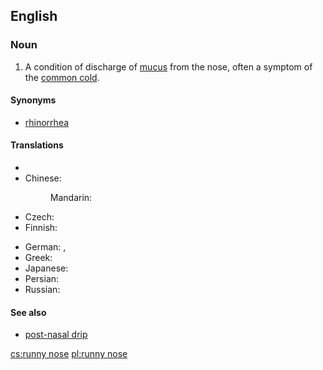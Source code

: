==English==
{{wikipedia|rhinorrhea}}

===Noun===
{{en-noun|sg=[[runny]] [[nose]]}}

# A condition of discharge of [[mucus]] from the nose, often a symptom of the [[common cold]].

====Synonyms====
* [[rhinorrhea]]

====Translations====
{{trans-top|condition of discharge of mucus from the nose}}
* {{trreq|ca}}
* Chinese:
*: Mandarin: {{t-|cmn|流鼻涕|tr=liú bítì|sc=Hani}}
* Czech: {{t+|cs|rýma|f}}
* Finnish: {{t-|fi|vuotava}} {{t+|fi|nenä}}
{{trans-mid}}
* German: {{qualifier|rare}} {{t-|de|Triefnase}}, {{t+|de|Schnupfen|m}}
* Greek: {{t+|el|συνάχι|n|tr=synáchi|sc=Grek}}
* Japanese: {{t+|ja|鼻水|tr=はなみず, hanamizu|sc=Jpan}}
* Persian: {{t-|fa|آب ریزِشِ بینی|sc=fa-Arab}}
* Russian: {{t+|ru|насморк|m|tr=násmork}}
{{trans-bottom}}

====See also====
* [[post-nasal drip]]

[[cs:runny nose]]
[[pl:runny nose]]